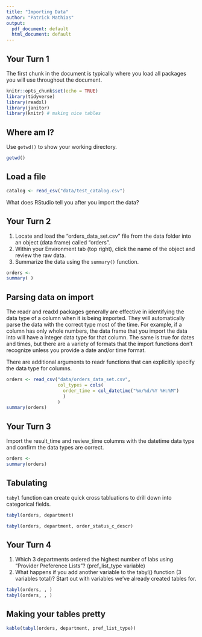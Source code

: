 ```yaml
---
title: "Importing Data"
author: "Patrick Mathias"
output:
  pdf_document: default
  html_document: default
---
```


## Your Turn 1

The first chunk in the document is typically where you load all packages you will use throughout the document.

```r
knitr::opts_chunk$set(echo = TRUE)
library(tidyverse)
library(readxl)
library(janitor)
library(knitr) # making nice tables
```

## Where am I?

Use `getwd()` to show your working directory.

```r
getwd()
```

## Load a file

```r
catalog <- read_csv("data/test_catalog.csv")
```

What does RStudio tell you after you import the data?

## Your Turn 2

1. Locate and load the "orders_data_set.csv" file from the data folder into an object (data frame) called "orders". 
2. Within your Environment tab (top right), click the name of the object and review the raw data.
3. Summarize the data using the `summary()` function.

```r
orders <- 
summary( )
```

## Parsing data on import

The readr and readxl packages generally are effective in identifying the data type of a column when it is being imported. They will automatically parse the data with the correct type most of the time. For example, if a column has only whole numbers, the data frame that you import the data into will have a integer data type for that column. The same is true for dates and times, but there are a variety of formats that the import functions don't recognize unless you provide a date and/or time format.

There are additional arguments to readr functions that can explicitly specify the data type for columns.

```r
orders <- read_csv("data/orders_data_set.csv", 
                   col_types = cols(
                     order_time = col_datetime("%m/%d/%Y %H:%M")
                     )
                   )
summary(orders)
```

## Your Turn 3

Import the result_time and review_time columns with the datetime data type and confirm the data types are correct.

```r
orders <- 
summary(orders)
```


## Tabulating

`tabyl` function can create quick cross tabluations to drill down into categorical fields.

```r
tabyl(orders, department)
```


```r
tabyl(orders, department, order_status_c_descr)
```

## Your Turn 4

1. Which 3 departments ordered the highest number of labs using “Provider Preference Lists”? (pref_list_type variable)
2. What happens if you add another variable to the tabyl() function (3 variables total)? Start out with variables we've already created tables for.

```r
tabyl(orders, , )
tabyl(orders, , )
```

## Making your tables pretty

```r
kable(tabyl(orders, department, pref_list_type))
```


